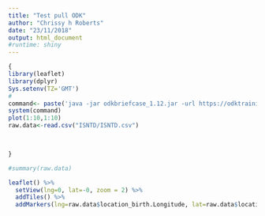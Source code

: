 ```yaml
---
title: "Test pull ODK"
author: "Chrissy h Roberts"
date: "23/11/2018"
output: html_document
#runtime: shiny
---
```


```r
{
library(leaflet)
library(dplyr)
Sys.setenv(TZ='GMT')
#
command<- paste('java -jar odkbriefcase_1.12.jar -url https://odktraining.odk.lshtm.ac.uk/odktraining/ -p lshtm -u admin -oc -id ISNTD -ed ./ISNTD -sd ./ISNTD -f ISNTD.csv')
system(command)
plot(1:10,1:10)
raw.data<-read.csv("ISNTD/ISNTD.csv")


  
}
```


```r
#summary(raw.data)
```

```r
leaflet() %>%
  setView(lng=0, lat=-0, zoom = 2) %>% 
  addTiles() %>%
  addMarkers(lng=raw.data$location_birth.Longitude, lat=raw.data$location_birth.Latitude, popup=raw.data$first_name) 

```
